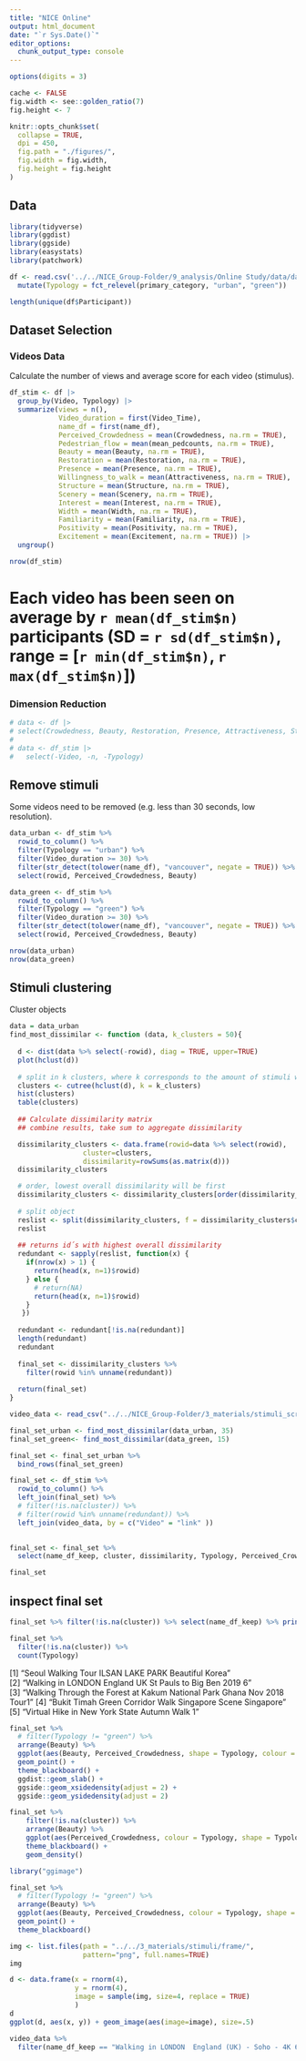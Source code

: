 ```yaml
---
title: "NICE Online"
output: html_document
date: "`r Sys.Date()`"
editor_options: 
  chunk_output_type: console
---
```


```r
options(digits = 3)

cache <- FALSE
fig.width <- see::golden_ratio(7)
fig.height <- 7

knitr::opts_chunk$set(
  collapse = TRUE,
  dpi = 450,
  fig.path = "./figures/",
  fig.width = fig.width,
  fig.height = fig.height
)
```

## Data

```r
library(tidyverse)
library(ggdist)
library(ggside)
library(easystats)
library(patchwork)
```


```r

df <- read.csv('../../NICE_Group-Folder/9_analysis/Online Study/data/data_pruned_for_analysis_2022-09-14.csv') |> 
  mutate(Typology = fct_relevel(primary_category, "urban", "green"))

length(unique(df$Participant))

```

## Dataset Selection

### Videos Data
Calculate the number of views and average score for each video (stimulus).
```r
df_stim <- df |>
  group_by(Video, Typology) |>
  summarize(views = n(),
            Video_duration = first(Video_Time),
            name_df = first(name_df),
            Perceived_Crowdedness = mean(Crowdedness, na.rm = TRUE),
            Pedestrian_flow = mean(mean_pedcounts, na.rm = TRUE),
            Beauty = mean(Beauty, na.rm = TRUE),
            Restoration = mean(Restoration, na.rm = TRUE),
            Presence = mean(Presence, na.rm = TRUE),
            Willingness_to_walk = mean(Attractiveness, na.rm = TRUE),
            Structure = mean(Structure, na.rm = TRUE),
            Scenery = mean(Scenery, na.rm = TRUE),
            Interest = mean(Interest, na.rm = TRUE),
            Width = mean(Width, na.rm = TRUE),
            Familiarity = mean(Familiarity, na.rm = TRUE),
            Positivity = mean(Positivity, na.rm = TRUE),
            Excitement = mean(Excitement, na.rm = TRUE)) |>
  ungroup()

nrow(df_stim)

```

# Each video has been seen on average by `r mean(df_stim$n)` participants (SD = `r sd(df_stim$n)`, range = [`r min(df_stim$n)`, `r max(df_stim$n)`]) 

### Dimension Reduction

```r
# data <- df |>
# select(Crowdedness, Beauty, Restoration, Presence, Attractiveness, Structure, Scenery, Interest, Width, Familiarity, Positivity, Excitement)
# 
# data <- df_stim |>
#   select(-Video, -n, -Typology)
```

## Remove stimuli

Some videos need to be removed (e.g. less than 30 seconds, low resolution).

```r

data_urban <- df_stim %>% 
  rowid_to_column() %>% 
  filter(Typology == "urban") %>% 
  filter(Video_duration >= 30) %>% 
  filter(str_detect(tolower(name_df), "vancouver", negate = TRUE)) %>% 
  select(rowid, Perceived_Crowdedness, Beauty) 

data_green <- df_stim %>% 
  rowid_to_column() %>% 
  filter(Typology == "green") %>% 
  filter(Video_duration >= 30) %>% 
  filter(str_detect(tolower(name_df), "vancouver", negate = TRUE)) %>% 
  select(rowid, Perceived_Crowdedness, Beauty) 

nrow(data_urban)
nrow(data_green)

```

## Stimuli clustering
Cluster objects

```r
data = data_urban
find_most_dissimilar <- function (data, k_clusters = 50){
  
  d <- dist(data %>% select(-rowid), diag = TRUE, upper=TRUE)
  plot(hclust(d))
  
  # split in k clusters, where k corresponds to the amount of stimuli we want at the new study
  clusters <- cutree(hclust(d), k = k_clusters)
  hist(clusters)
  table(clusters)
  
  ## Calculate dissimilarity matrix
  ## combine results, take sum to aggregate dissimilarity

  dissimilarity_clusters <- data.frame(rowid=data %>% select(rowid),
                  cluster=clusters,
                  dissimilarity=rowSums(as.matrix(d)))
  dissimilarity_clusters

  # order, lowest overall dissimilarity will be first
  dissimilarity_clusters <- dissimilarity_clusters[order(dissimilarity_clusters$dissimilarity, decreasing = T), ]
  
  # split object
  reslist <- split(dissimilarity_clusters, f = dissimilarity_clusters$cluster)
  reslist
  
  ## returns id´s with highest overall dissimilarity
  redundant <- sapply(reslist, function(x) {
    if(nrow(x) > 1) {
      return(head(x, n=1)$rowid)
    } else {
      # return(NA)
      return(head(x, n=1)$rowid)
    }
   })
  
  redundant <- redundant[!is.na(redundant)]
  length(redundant)
  redundant
  
  final_set <- dissimilarity_clusters %>%
    filter(rowid %in% unname(redundant))
  
  return(final_set)
}


```



```r

video_data <- read_csv("../../NICE_Group-Folder/3_materials/stimuli_scripts/final_set_with_testing_groups_typology_220914.csv")

final_set_urban <- find_most_dissimilar(data_urban, 35)
final_set_green<- find_most_dissimilar(data_green, 15)

final_set <- final_set_urban %>% 
  bind_rows(final_set_green)

final_set <- df_stim %>% 
  rowid_to_column() %>% 
  left_join(final_set) %>% 
  # filter(!is.na(cluster)) %>% 
  # filter(rowid %in% unname(redundant)) %>% 
  left_join(video_data, by = c("Video" = "link" ))

  
final_set <- final_set %>%
  select(name_df_keep, cluster, dissimilarity, Typology, Perceived_Crowdedness, Pedestrian_flow, Beauty, Structure, Interest)

final_set
```

## inspect final set
```r
final_set %>% filter(!is.na(cluster)) %>% select(name_df_keep) %>% print(n = 100)
```


```r

final_set %>% 
  filter(!is.na(cluster)) %>% 
  count(Typology)

```
[1] "Seoul Walking Tour  ILSAN LAKE PARK  Beautiful Korea"                   
[2] "Walking in LONDON  England UK  St Pauls to Big Ben 2019    6"           
[3] "Walking Through the Forest at Kakum National Park  Ghana Nov 2018 Tour1"
[4] "Bukit Timah Green Corridor Walk  Singapore Scene  Singapore"            
[5] "Virtual Hike in New York State  Autumn Walk 1"   

```r

final_set %>% 
  # filter(Typology != "green") %>% 
  arrange(Beauty) %>% 
  ggplot(aes(Beauty, Perceived_Crowdedness, shape = Typology, colour = !is.na(cluster))) +
  geom_point() +
  theme_blackboard() +
  ggdist::geom_slab() +
  ggside::geom_xsidedensity(adjust = 2) +
  ggside::geom_ysidedensity(adjust = 2)

```

```r
final_set %>% 
    filter(!is.na(cluster)) %>%
    arrange(Beauty) %>% 
    ggplot(aes(Perceived_Crowdedness, colour = Typology, shape = Typology)) +
    theme_blackboard() +
    geom_density()
```

```r
library("ggimage")

final_set %>% 
  # filter(Typology != "green") %>% 
  arrange(Beauty) %>% 
  ggplot(aes(Beauty, Perceived_Crowdedness, colour = Typology, shape = Typology)) +
  geom_point() +
  theme_blackboard() 
```

```r
img <- list.files(path = "../../3_materials/stimuli/frame/",
                  pattern="png", full.names=TRUE)
img

d <- data.frame(x = rnorm(4),
                y = rnorm(4),
                image = sample(img, size=4, replace = TRUE)
                )
d
ggplot(d, aes(x, y)) + geom_image(aes(image=image), size=.5)

```

```r
video_data %>% 
  filter(name_df_keep == "Walking in LONDON  England (UK) - Soho - 4K 60fps (UHD) (1080p)mp4_12")
```


